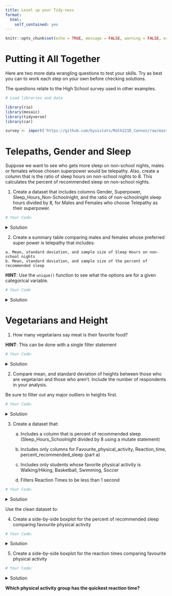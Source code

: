 ```yaml
---
title: Level up your Tidy-ness
format:
  html:
    self_contained: yes
---
```

```r
knitr::opts_chunk$set(echo = TRUE, message = FALSE, warning = FALSE, error = TRUE)
```


# Putting it All Together

Here are two more data wrangling questions to test your skills. Try as best you can to work each step on your own before checking solutions.

The questions relate to the High School survey used in other examples.  

```r
# Load libraries and data

library(rio)
library(mosaic)
library(tidyverse)
library(car)

survey <- import('https://github.com/byuistats/Math221D_Cannon/raw/master/Data/HighSchoolSeniors_subset.csv') %>% tibble()

```


# Telepaths, Gender and Sleep

Suppose we want to see who gets more sleep on non-school nights, males or females whose chosen superpower would be telepathy.  Also, create a column that is the ratio of sleep hours on non-school nights to 8.  This calculates the percent of recommended sleep on non-school nights.    

  1. Create a dataset that includes columns Gender, Superpower, Sleep_Hours_Non-Schoolnight, and the ratio of non-schoolnight sleep hours divided by 8, for Males and Females who choose Telepathy as their superpower.

```r
# Your Code:

```


<details>
<summary>Solution</summary>
```r
unique(survey$Superpower)

telepaths <- survey %>%
  select(Gender, Superpower, Sleep_Hours_Non_Schoolnight) %>%
  filter(Superpower=="Telepathy") %>%
  mutate(
    percent_of_recommended = Sleep_Hours_Non_Schoolnight / 8
  )

telepaths
```
</details>


  2. Create a summary table comparing males and females whose preferred super power is telepathy that includes:
  
    a. Mean, standard deviation, and sample size of Sleep Hours on non-school nights 
    b. Mean, standard deviation, and sample size of the percent of recommended sleep

**HINT**:  Use the `unique()` function to see what the options are for a given categorical variable.

```r
# Your Code

```


<details>
<summary>Solution</summary>
```r
telepaths %>%
  group_by(Gender) %>%
  summarise(
    mn_hrs = mean(Sleep_Hours_Non_Schoolnight),
    mn_percent_recommended = mean(percent_of_recommended),
    count = n()
  )

```
</details>


# Vegetarians and Height

1. How many vegetarians say meat is their favorite food?

**HINT**: This can be done with a single filter statement

```r
# Your Code:

```


<details>
<summary>Solution</summary>
```r

survey %>%
  filter(Favorite_Food == "Meat",
         Vegetarian == "Yes")

```
</details>

2. Compare mean, and standard deviation of heights between those who are vegetarian and those who aren't.  Include the number of respondents in your analysis.

Be sure to filter out any major outliers in heights first.

```r
# Your Code:

```

<details>
<summary>Solution</summary>
```r

survey %>%
  select(Height_cm, Vegetarian) %>%
  filter(Height_cm < 214,
         Height_cm > 100) %>%
  group_by(Vegetarian) %>%
  summarise(
    med_ht = median(Height_cm),
    mean_ht = mean(Height_cm),
    sd_ht = sd(Height_cm),
    count = n()
  )

```

After removing outliers, it looks like vegetarians are shorter, on average. 

```r
# Bonus Boxplot:
veg <- survey %>%
  select(Height_cm, Vegetarian) %>%
  filter(Height_cm < 214,
         Height_cm > 100)


boxplot(veg$Height_cm ~ veg$Vegetarian, col = c(5,6), main = "Heights (cm) of Vegetarians and Non-Vegetarians", xlab="vegetarian", ylab = "Height (cm)")

```


</details>


  3. Create a dataset that:
      a. Includes a column that is percent of recommended sleep (Sleep_Hours_Schoolnight divided by 8 using a mutate statement)
      
      b. Includes only columns for Favourite_physical_activity, Reaction_time, percent_recommended_sleep (part a)
  
      c. Includes only students whose favorite physical activity is Walking/Hiking, Basketball, Swimming, Soccer
  
      d. Filters Reaction Times to be less than 1 second

```r
# Your Code:

```

<details>
<summary>Solution</summary>
```r
phys_act <- survey %>%
  mutate(
    pct_recommended_sleep = Sleep_Hours_Schoolnight / 8
  ) %>%
  filter(Favourite_physical_activity %in% c('Walking/Hiking', "Basketball", "Swimming", "Soccer"),
         Reaction_time < 1) %>%
  select(Favourite_physical_activity, Reaction_time, pct_recommended_sleep)
```
</details>

Use the clean dataset to:

  4. Create a side-by-side boxplot for the percent of recommended sleep comparing favourite physical activity

```r
# Your Code:

```

<details>
<summary>Solution</summary>
```r
boxplot(phys_act$pct_recommended_sleep ~ phys_act$Favourite_physical_activity, xlab = "Favorite Physical Activity", ylab = "% Recommended Sleep on School Nights", main = "School Night Sleep by Favorite Physical Activity", col = c(2,3,4,5))
```

</details>

  5. Create a side-by-side boxplot for the reaction times comparing favourite physical activity

```r
# Your Code:


```

<details>
<summary>Solution</summary>
```r
boxplot(phys_act$Reaction_time ~ phys_act$Favourite_physical_activity, xlab = "Favorite Physical Activity", ylab = "Reaction Time", main = "Reaction Time Results by Favorite Physical Activity", col = c(2,3,4,5))
```
</details>

__Which physical activity group has the quickest reaction time?__
